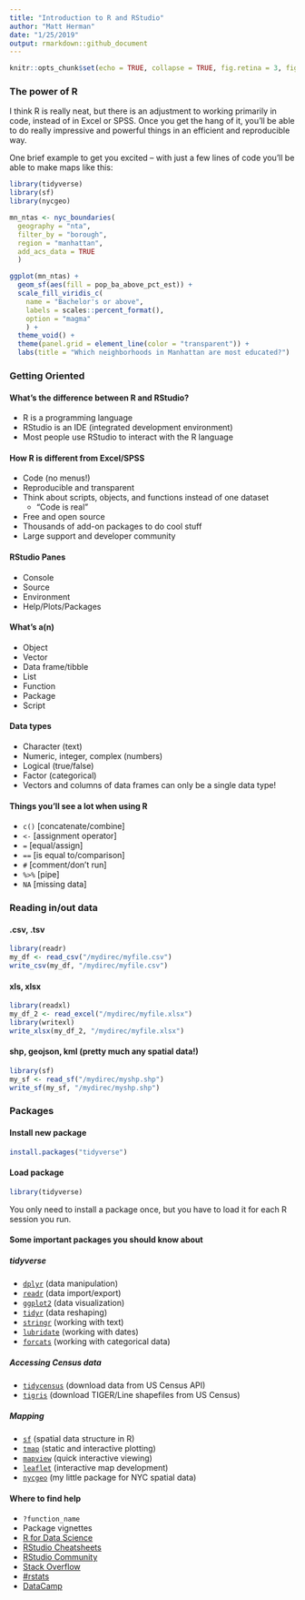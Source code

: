```yaml
---
title: "Introduction to R and RStudio"
author: "Matt Herman"
date: "1/25/2019"
output: rmarkdown::github_document
---
```


```r
knitr::opts_chunk$set(echo = TRUE, collapse = TRUE, fig.retina = 3, fig.path = "./output/figures/")
```

### The power of R

I think R is really neat, but there is an adjustment to working primarily in code, instead of in Excel or SPSS. Once you get the hang of it, you'll be able to do really impressive and powerful things in an efficient and reproducible way.

One brief example to get you excited -- with just a few lines of code you'll be able to make maps like this:

```r
library(tidyverse)
library(sf)
library(nycgeo)

mn_ntas <- nyc_boundaries(
  geography = "nta",
  filter_by = "borough",
  region = "manhattan",
  add_acs_data = TRUE
  )

ggplot(mn_ntas) +
  geom_sf(aes(fill = pop_ba_above_pct_est)) +
  scale_fill_viridis_c(
    name = "Bachelor's or above",
    labels = scales::percent_format(),
    option = "magma"
    ) +
  theme_void() +
  theme(panel.grid = element_line(color = "transparent")) +
  labs(title = "Which neighborhoods in Manhattan are most educated?")

```

### Getting Oriented

#### What's the difference between R and RStudio?
* R is a programming language
* RStudio is an IDE (integrated development environment)
* Most people use RStudio to interact with the R language  

#### How R is different from Excel/SPSS
* Code (no menus!)
* Reproducible and transparent
* Think about scripts, objects, and functions instead of one dataset
  * "Code is real"
* Free and open source
* Thousands of add-on packages to do cool stuff
* Large support and developer community  

#### RStudio Panes
* Console
* Source
* Environment
* Help/Plots/Packages  

#### What’s a(n)
* Object
* Vector
* Data frame/tibble
* List
* Function
* Package
* Script  

#### Data types
* Character (text)
* Numeric, integer, complex (numbers) 
* Logical (true/false)
* Factor (categorical)
* Vectors and columns of data frames can only be a single data type!  

#### Things you’ll see a lot when using R
* `c()` [concatenate/combine]
* `<-` [assignment operator]
* `=` [equal/assign]
* `==` [is equal to/comparison]
* `#` [comment/don’t run]
* `%>%` [pipe]
* `NA` [missing data]  
  
### Reading in/out data

#### .csv, .tsv
``` r
library(readr)
my_df <- read_csv("/mydirec/myfile.csv")
write_csv(my_df, "/mydirec/myfile.csv")
```

#### xls, xlsx
``` r
library(readxl)
my_df_2 <- read_excel("/mydirec/myfile.xlsx")
library(writexl)
write_xlsx(my_df_2, "/mydirec/myfile.xlsx")
```

#### shp, geojson, kml (pretty much any spatial data!)
``` r
library(sf)
my_sf <- read_sf("/mydirec/myshp.shp")
write_sf(my_sf, "/mydirec/myshp.shp")
```

### Packages

#### Install new package
``` r
install.packages("tidyverse")
```

#### Load package
``` r
library(tidyverse)
```

You only need to install a package once, but you have to load it for each R session you run.

#### Some important packages you should know about
##### tidyverse

* [`dplyr`](https://dplyr.tidyverse.org/) (data manipulation)
* [`readr`](https://readr.tidyverse.org/) (data import/export)
* [`ggplot2`](https://ggplot2.tidyverse.org) (data visualization)
* [`tidyr`](https://tidyr.tidyverse.org/) (data reshaping)
* [`stringr`](https://stringr.tidyverse.org) (working with text)
* [`lubridate`](https://lubridate.tidyverse.org/) (working with dates)
* [`forcats`](https://forcats.tidyverse.org) (working with categorical data)

##### Accessing Census data 
* [`tidycensus`](https://walkerke.github.io/tidycensus/) (download data from US Census API)
* [`tigris`](https://github.com/walkerke/tigris) (download TIGER/Line shapefiles from US Census)

##### Mapping
* [`sf`](https://r-spatial.github.io/sf/) (spatial data structure in R)
* [`tmap`](https://cran.r-project.org/web/packages/tmap/vignettes/tmap-getstarted.html) (static and interactive plotting)
* [`mapview`](https://r-spatial.github.io/mapview/) (quick interactive viewing)
* [`leaflet`](https://rstudio.github.io/leaflet/) (interactive map development)
* [`nycgeo`](https://nycgeo.mattherman.info/) (my little package for NYC spatial data)

#### Where to find help
* `?function_name`
* Package vignettes
* [R for Data Science](https://r4ds.had.co.nz)
* [RStudio Cheatsheets](https://www.rstudio.com/resources/cheatsheets/)
* [RStudio Community](http://community.rstudio.com)
* [Stack Overflow](https://stackoverflow.com/questions/tagged/r)
* [#rstats](https://twitter.com/hashtag/rstats)
* [DataCamp](https://www.datacamp.com/)
